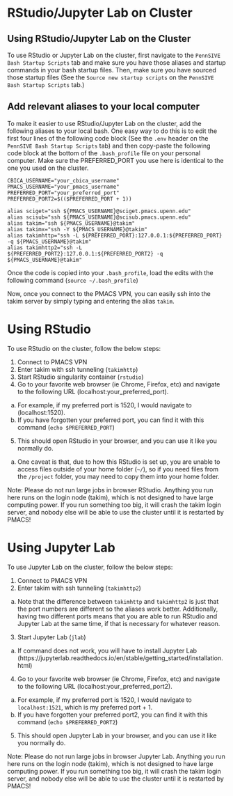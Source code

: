 
# RStudio/Jupyter Lab on Cluster

## Using RStudio/Jupyter Lab on the Cluster

To use RStudio or Jupyter Lab on the cluster, first navigate to the `PennSIVE Bash Startup Scripts` tab and make sure you have those aliases and startup commands in your bash startup files. Then, make sure you have sourced those startup files (See the `Source new startup scripts` on the `PennSIVE Bash Startup Scripts` tab.)

## Add relevant aliases to your local computer

To make it easier to use RStudio/Jupyter Lab on the cluster, add the following aliases to your local bash. One easy way to do this is to edit the first four lines of the following code block (See the `.env` header on the `PennSIVE Bash Startup Scripts` tab) and then copy-paste the following code block at the bottom of the `.bash_profile` file on your personal computer. Make sure the PREFERRED_PORT you use here is identical to the one you used on the cluster.

```
CBICA_USERNAME="your_cbica_username"
PMACS_USERNAME="your_pmacs_username"
PREFERRED_PORT="your_preferred_port"
PREFERRED_PORT2=$(($PREFERRED_PORT + 1))

alias sciget="ssh ${PMACS_USERNAME}@sciget.pmacs.upenn.edu"
alias scisub="ssh ${PMACS_USERNAME}@scisub.pmacs.upenn.edu"
alias takim="ssh ${PMACS_USERNAME}@takim"
alias takimx="ssh -Y ${PMACS_USERNAME}@takim"
alias takimhttp="ssh -L ${PREFERRED_PORT}:127.0.0.1:${PREFERRED_PORT} -q ${PMACS_USERNAME}@takim"
alias takimhttp2="ssh -L ${PREFERRED_PORT2}:127.0.0.1:${PREFERRED_PORT2} -q ${PMACS_USERNAME}@takim"
```

Once the code is copied into your `.bash_profile`, load the edits with the following command (`source ~/.bash_profile`)

Now, once you connect to the PMACS VPN, you can easily ssh into the takim server by simply typing and entering the alias `takim`.

# Using RStudio

To use RStudio on the cluster, follow the below steps:

1. Connect to PMACS VPN
2. Enter takim with ssh tunneling (`takimhttp`)
3. Start RStudio singularity container (`rstudio`)
4. Go to your favorite web browser (ie Chrome, Firefox, etc) and navigate to the following URL (localhost:your_preferred_port). 
  a. For example, if my preferred port is 1520, I would navigate to (localhost:1520). 
  b. If you have forgotten your preferred port, you can find it with this command (`echo $PREFERRED_PORT`)
5. This should open RStudio in your browser, and you can use it like you normally do.
  a. One caveat is that, due to how this RStudio is set up, you are unable to access files outside of your home folder (`~/`), so if you need files from the `/project` folder, you may need to copy them into your home folder.

Note: Please do not run large jobs in browser RStudio. Anything you run here runs on the login node (takim), which is not designed to have large computing power. If you run something too big, it will crash the takim login server, and nobody else will be able to use the cluster until it is restarted by PMACS!

# Using Jupyter Lab

To use Jupyter Lab on the cluster, follow the below steps:

1. Connect to PMACS VPN
2. Enter takim with ssh tunneling (`takimhttp2`) 
  a. Note that the difference between `takimhttp` and `takimhttp2` is just that the port numbers are different so the aliases work better. Additionally, having two different ports means that you are able to run RStudio and Jupyter Lab at the same time, if that is necessary for whatever reason.
3. Start Jupyter Lab (`jlab`)
  a. If command does not work, you will have to install Jupyter Lab (https://jupyterlab.readthedocs.io/en/stable/getting_started/installation.html)
4. Go to your favorite web browser (ie Chrome, Firefox, etc) and navigate to the following URL (localhost:your_preferred_port2). 
  a. For example, if my preferred port is 1520, I would navigate to `localhost:1521`, which is my preferred port + 1. 
  b. If you have forgotten your preferred port2, you can find it with this command (`echo $PREFERRED_PORT2`)
5. This should open Jupyter Lab in your browser, and you can use it like you normally do.

Note: Please do not run large jobs in browser Jupyter Lab. Anything you run here runs on the login node (takim), which is not designed to have large computing power. If you run something too big, it will crash the takim login server, and nobody else will be able to use the cluster until it is restarted by PMACS!



